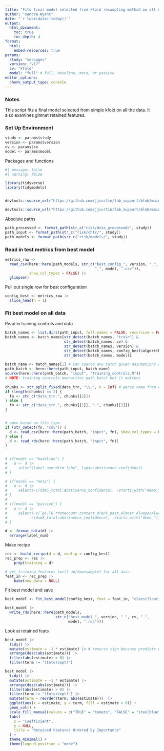 ```yaml
---
title: "Fits final model selected from kfold resampling method on all data"
author: "Kendra Wyant"
date: "`r lubridate::today()`"
output: 
  html_document:
    toc: true 
    toc_depth: 4
format:
  html:
    embed-resources: true
params:
  study: "messages"
  version: "v17"
  cv: "kfold"
  model: "full" # full, baseline, meta, or passive
editor_options: 
  chunk_output_type: console
---
```




### Notes
This script fits a final model selected from simple kfold on all the data. It also examines glmnet retained features.



### Set Up Environment

```r
study <- params$study
version <- params$version
cv <- params$cv
model <- params$model
```


Packages and functions
```r
#| message: false
#| warning: false

library(tidyverse)
library(tidymodels)


devtools::source_url("https://github.com/jjcurtin/lab_support/blob/main/format_path.R?raw=true")

devtools::source_url("https://github.com/jjcurtin/lab_support/blob/main/chtc/static_files/fun_chtc.R?raw=true")
```


Absolute paths
```r
path_processed <- format_path(str_c("risk/data_processed/", study))
path_input <- format_path(str_c("risk/chtc/", study))
path_models <- format_path(str_c("risk/models/", study))
```

### Read in test metrics from best model
```r
metrics_raw <- 
  read_csv(here::here(path_models, str_c("best_config_", version, "_", cv, 
                                         "_", model, ".csv")),
           show_col_types = FALSE) |> 
  glimpse()
```


Pull out single row for best configuration
```r
config_best <- metrics_raw |> 
  slice_head(n = 1) 
```


### Fit best model on all data

Read in training controls and data
```r
batch_names <- list.dirs(path_input, full.names = FALSE, recursive = FALSE)
batch_names <- batch_names[str_detect(batch_names, "train") & 
                           str_detect(batch_names, cv) &
                           str_detect(batch_names, version) &
                           str_detect(batch_names, config_best$algorithm) &
                           str_detect(batch_names, model)]
  
batch_name <- batch_names[1] # can source any batch given assumptions above
path_batch <- here::here(path_input, batch_name)
source(here::here(path_batch, "input", "training_controls.R"))
# NOTE: training controls overwrites path_batch but it matches   
  
chunks <- str_split_fixed(data_trn, "\\.", n = Inf) # parse name from extensions
if (length(chunks) == 2) {
  fn <- str_c("data_trn.", chunks[[2]])
} else {
  fn <- str_c("data_trn.", chunks[[2]], ".", chunks[[3]])
}


# open based on file type
if (str_detect(fn, "csv")) {
  d <- read_csv(here::here(path_batch, "input", fn), show_col_types = FALSE) 
} else {
  d <- read_rds(here::here(path_batch, "input", fn))
}
  

# if(model == "baseline") {
#   d <- d |> 
#     select(label_num:dttm_label, lapse:abstinence_confidence)
# }

# if(model == "meta") {
#   d <- d |> 
#     select(-c(dsm5_total:abstinence_confidence), -starts_with("demo_"))
# }
# 
# if(model == "passive") {
#   d <- d |> 
#     select(-c(`p6.l0.rratecount.contact_drank_past.Almost Always/Always`:`p168.l0.dratecount.cont_type_abr.friend`),
#          -c(dsm5_total:abstinence_confidence), -starts_with("demo_"))
# }

d <- format_data(d) |> 
  arrange(label_num) 
```

Make recipe
```r
rec <- build_recipe(d = d, config = config_best)
rec_prep <- rec |> 
    prep(training = d)

# get training features (will up/downsample) for all data
feat_in <- rec_prep |> 
    bake(new_data = NULL) 
```

Fit best model and save
```r
best_model <- fit_best_model(config_best, feat = feat_in, "classification") 

best_model |> 
  write_rds(here::here(path_models,
                       str_c("best_model_", version, "_", cv, "_", 
                             model, ".rds")))
```


Look at retained feats
```r
best_model |> 
  tidy() |> 
  mutate(estimate = -1 * estimate) |> # reverse sign because predicts no-lapse
  arrange(desc(abs(estimate))) |> 
  filter(abs(estimate) > 0) |> 
  filter(term != "(Intercept)")
```


```r
best_model |> 
  tidy() |> 
  mutate(estimate = -1 * estimate) |> 
  arrange(desc(abs(estimate))) |> 
  filter(abs(estimate) > 0) |> 
  filter(term != "(Intercept)") |> 
  mutate(term = reorder(term, abs(estimate)))  |> 
  ggplot(aes(x = estimate, y = term, fill = estimate > 0)) +
  geom_col() +
  scale_fill_manual(values = c("TRUE" = "tomato", "FALSE" = "steelblue")) +
  labs(
    x = "Coefficient",
    y = NULL,
    title = "Retained Features Ordered by Importance"
  ) +
  theme_minimal() +
  theme(legend.position = "none")
```



